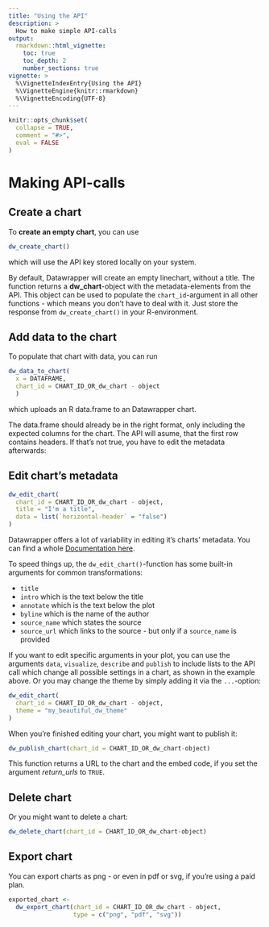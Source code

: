 ```yaml
---
title: "Using the API"
description: >
  How to make simple API-calls
output: 
  rmarkdown::html_vignette:
    toc: true
    toc_depth: 2
    number_sections: true
vignette: >
  %\VignetteIndexEntry{Using the API}
  %\VignetteEngine{knitr::rmarkdown}
  %\VignetteEncoding{UTF-8}
---
```


```r
knitr::opts_chunk$set(
  collapse = TRUE,
  comment = "#>",
  eval = FALSE
)
```

# Making API-calls

## Create a chart

To **create an empty chart**, you can use

```r
dw_create_chart()
```

which will use the API key stored locally on your system. 

By default, Datawrapper will create an empty linechart, without a title. The function returns a **dw_chart**-object with the metadata-elements from the API. This object can be used to populate the `chart_id`-argument in all other functions - which means you don't have to deal with it. Just store the response from `dw_create_chart()` in your R-environment.

## Add data to the chart

To populate that chart with data, you can run

```r
dw_data_to_chart(
  x = DATAFRAME, 
  chart_id = CHART_ID_OR_dw_chart - object
  )
```

which uploads an R data.frame to an Datawrapper chart. 

The data.frame should already be in the right format, only including the expected columns for the chart. The API will asume, that the first row contains headers. If that's not true, you have to edit the metadata afterwards:

## Edit chart's metadata

```r
dw_edit_chart(
  chart_id = CHART_ID_OR_dw_chart - object,
  title = "I'm a title",
  data = list(`horizontal-header` = "false")
)
```

Datawrapper offers a lot of variability in editing it's charts' metadata. You can find a whole [Documentation here](https://developer.datawrapper.de/docs/chart-properties-1).

To speed things up, the `dw_edit_chart()`-function has some built-in arguments for common transformations:

* `title`
* `intro` which is the text below the title
* `annotate` which is the text below the plot
* `byline` which is the name of the author
* `source_name` which states the source
* `source_url` which links to the source - but only if a `source_name` is provided

If you want to edit specific arguments in your plot, you can use the arguments `data`, `visualize`, `describe` and `publish` to include lists to the API call which change all possible settings in a chart, as shown in the example above. Or you may change the theme by simply adding it via the `...`-option:

```r
dw_edit_chart(
  chart_id = CHART_ID_OR_dw_chart - object,
  theme = "my_beautiful_dw_theme"
)
```


When you're finished editing your chart, you might want to publish it:

```r
dw_publish_chart(chart_id = CHART_ID_OR_dw_chart-object)
```

This function returns a URL to the chart and the embed code, if you set the argument _return_urls_ to `TRUE`.

## Delete chart

Or you might want to delete a chart:

```r
dw_delete_chart(chart_id = CHART_ID_OR_dw_chart-object)
```

## Export chart

You can export charts as png - or even in pdf or svg, if you're using a paid plan.

```r
exported_chart <-
  dw_export_chart(chart_id = CHART_ID_OR_dw_chart - object,
                  type = c("png", "pdf", "svg"))
```

